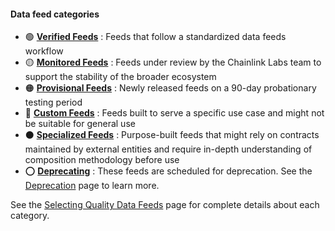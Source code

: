 #### Data feed categories

- 🟢 [**Verified Feeds**](/data-feeds/selecting-data-feeds/#-verified-feeds) : Feeds that follow a standardized data feeds workflow
- 🟡 [**Monitored Feeds**](/data-feeds/selecting-data-feeds/#-monitored-feeds) : Feeds under review by the Chainlink Labs team to support the stability of the broader ecosystem
- 🟠 [**Provisional Feeds**](/data-feeds/selecting-data-feeds/#-provisional-feeds) : Newly released feeds on a 90-day probationary testing period
- 🔵 [**Custom Feeds**](/data-feeds/selecting-data-feeds/#-custom-feeds) : Feeds built to serve a specific use case and might not be suitable for general use
- ⚫ [**Specialized Feeds**](/data-feeds/selecting-data-feeds/#-specialized-feeds) : Purpose-built feeds that might rely on contracts maintained by external entities and require in-depth understanding of composition methodology before use
- ⭕ [**Deprecating**](/data-feeds/deprecating-feeds) : These feeds are scheduled for deprecation. See the [Deprecation](/data-feeds/deprecating-feeds) page to learn more.

See the [Selecting Quality Data Feeds](/data-feeds/selecting-data-feeds) page for complete details about each category.
